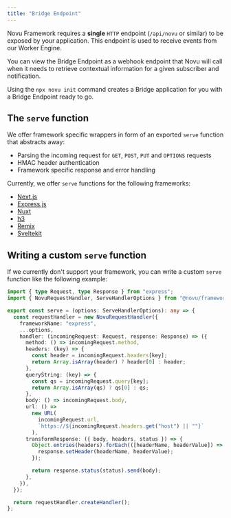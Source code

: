 ```yaml
---
title: "Bridge Endpoint"
---
```


Novu Framework requires a **single** `HTTP` endpoint (`/api/novu` or similar) to be exposed by your application. This endpoint is used to receive events from our Worker Engine.

You can view the Bridge Endpoint as a webhook endpoint that Novu will call when it needs to retrieve contextual information for a given subscriber and notification.

Using the `npx novu init` command creates a Bridge application for you with a Bridge Endpoint ready to go.

## The `serve` function

We offer framework specific wrappers in form of an exported `serve` function that abstracts away:

- Parsing the incoming request for `GET`, `POST`, `PUT` and `OPTIONS` requests
- HMAC header authentication
- Framework specific response and error handling

Currently, we offer `serve` functions for the following frameworks:

- [Next.js](/quickstart/nextjs)
- [Express.js](/quickstart/express)
- [Nuxt](/quickstart/nuxt)
- [h3](/quickstart/h3)
- [Remix](/quickstart/remix)
- [Sveltekit](/quickstart/svelte)

## Writing a custom `serve` function

If we currently don't support your framework, you can write a custom `serve` function like the following example:

```ts
import { type Request, type Response } from "express";
import { NovuRequestHandler, ServeHandlerOptions } from "@novu/framework";

export const serve = (options: ServeHandlerOptions): any => {
  const requestHandler = new NovuRequestHandler({
    frameworkName: "express",
    ...options,
    handler: (incomingRequest: Request, response: Response) => ({
      method: () => incomingRequest.method,
      headers: (key) => {
        const header = incomingRequest.headers[key];
        return Array.isArray(header) ? header[0] : header;
      },
      queryString: (key) => {
        const qs = incomingRequest.query[key];
        return Array.isArray(qs) ? qs[0] : qs;
      },
      body: () => incomingRequest.body,
      url: () =>
        new URL(
          incomingRequest.url,
          `https://${incomingRequest.headers.get("host") || ""}`
        ),
      transformResponse: ({ body, headers, status }) => {
        Object.entries(headers).forEach(([headerName, headerValue]) => {
          response.setHeader(headerName, headerValue);
        });

        return response.status(status).send(body);
      },
    }),
  });

  return requestHandler.createHandler();
};
```
